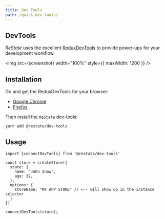 ```yaml
---
title: Dev Tools
path: /quick-dev-tools/
---
```



## DevTools

_ReState_ uses the excellent <a href="https://github.com/zalmoxisus/redux-devtools-extension" target="https://github.com/zalmoxisus/redux-devtools-extension">ReduxDevTools</a> to provide power-ups for your development workflow.

<img src={screenshot} width="100%" style={{ maxWidth: 1200 }} />

## Installation

Go and get the ReduxDevTools for your browser:

- <a href="https://chrome.google.com/webstore/detail/redux-devtools/lmhkpmbekcpmknklioeibfkpmmfibljd" target="_blank">Google Chrome</a>
- <a href="https://addons.mozilla.org/en-US/firefox/addon/reduxdevtools/" target="_blank">Firefox</a>

Then install the `ReState` dev-tools:

```
yarn add @restate/dev-tools
```

## Usage

```code src=https://stackblitz.com/edit/restateols?file=index.tsx
import {connectDevTools} from '@restate/dev-tools'

const store = createStore({
  state: {
    name: 'John Snow',
    age: 32,
  },
  options: {
    storeName: "MY APP STORE" // <-- will show up in the instance selector
  }
})

connectDevTools(store);
```
